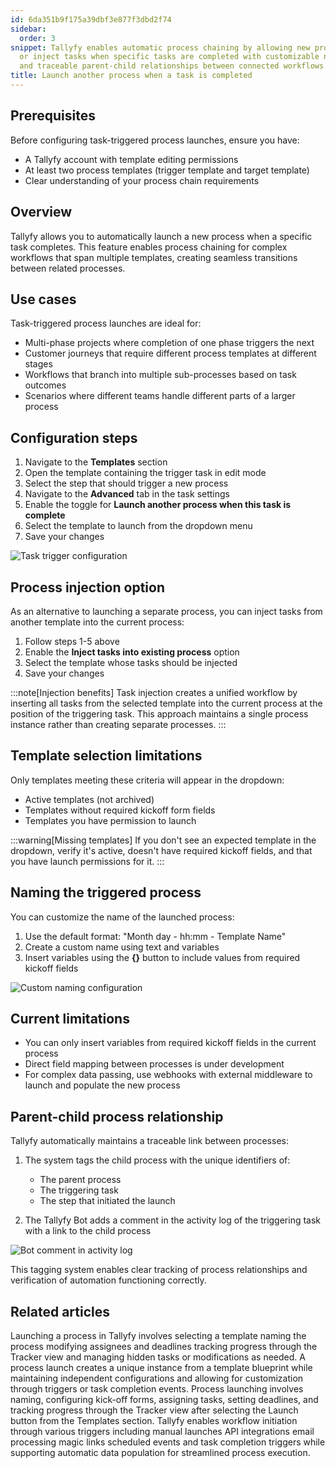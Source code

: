 ```yaml
---
id: 6da351b9f175a39dbf3e877f3dbd2f74
sidebar:
  order: 3
snippet: Tallyfy enables automatic process chaining by allowing new processes to launch
  or inject tasks when specific tasks are completed with customizable naming options
  and traceable parent-child relationships between connected workflows.
title: Launch another process when a task is completed
---
```


## Prerequisites

Before configuring task-triggered process launches, ensure you have:
- A Tallyfy account with template editing permissions
- At least two process templates (trigger template and target template)
- Clear understanding of your process chain requirements

## Overview

Tallyfy allows you to automatically launch a new process when a specific task completes. This feature enables process chaining for complex workflows that span multiple templates, creating seamless transitions between related processes.

## Use cases

Task-triggered process launches are ideal for:
- Multi-phase projects where completion of one phase triggers the next
- Customer journeys that require different process templates at different stages
- Workflows that branch into multiple sub-processes based on task outcomes
- Scenarios where different teams handle different parts of a larger process

## Configuration steps

1. Navigate to the **Templates** section
2. Open the template containing the trigger task in edit mode
3. Select the step that should trigger a new process
4. Navigate to the **Advanced** tab in the task settings
5. Enable the toggle for **Launch another process when this task is complete**
6. Select the template to launch from the dropdown menu
7. Save your changes

![Task trigger configuration](https://screenshots.tallyfy.com/tallyfy%2Fpro%2Fdesktop-light-launch-process-when-task-completed.png)

## Process injection option

As an alternative to launching a separate process, you can inject tasks from another template into the current process:

1. Follow steps 1-5 above
2. Enable the **Inject tasks into existing process** option
3. Select the template whose tasks should be injected
4. Save your changes

:::note[Injection benefits]
Task injection creates a unified workflow by inserting all tasks from the selected template into the current process at the position of the triggering task. This approach maintains a single process instance rather than creating separate processes.
:::

## Template selection limitations

Only templates meeting these criteria will appear in the dropdown:
* Active templates (not archived)
* Templates without required kickoff form fields
* Templates you have permission to launch

:::warning[Missing templates]
If you don't see an expected template in the dropdown, verify it's active, doesn't have required kickoff fields, and that you have launch permissions for it.
:::

## Naming the triggered process

You can customize the name of the launched process:

1. Use the default format: "Month day - hh:mm - Template Name"
2. Create a custom name using text and variables
3. Insert variables using the **{}** button to include values from required kickoff fields

![Custom naming configuration](https://screenshots.tallyfy.com/tallyfy%2Fpro%2Fdesktop-light-custom-naming-process.png)

## Current limitations

* You can only insert variables from required kickoff fields in the current process
* Direct field mapping between processes is under development
* For complex data passing, use webhooks with external middleware to launch and populate the new process

## Parent-child process relationship

Tallyfy automatically maintains a traceable link between processes:

1. The system tags the child process with the unique identifiers of:
   * The parent process
   * The triggering task
   * The step that initiated the launch

2. The Tallyfy Bot adds a comment in the activity log of the triggering task with a link to the child process

![Bot comment in activity log](https://screenshots.tallyfy.com/tallyfy/pro/desktop-light-show-bot-comment.png)

This tagging system enables clear tracking of process relationships and verification of automation functioning correctly.


## Related articles
<CardGrid>
<LinkTitleCard header="<b>Launching > Launch manually</b>" href="/products/pro/launching/how-can-i-launch-a-process-in-tallyfy/" > Launching a process in Tallyfy involves selecting a template naming the process modifying assignees and deadlines tracking progress through the Tracker view and managing hidden tasks or modifications as needed. </LinkTitleCard>
<LinkTitleCard header="<b>Pro > Launching</b>" href="/products/pro/launching/" > A process launch creates a unique instance from a template blueprint while maintaining independent configurations and allowing for customization through triggers or task completion events. </LinkTitleCard>
<LinkTitleCard header="<b>Tutorials > Launch a process</b>" href="/products/pro/tutorials/your-first-process/" > Process launching involves naming, configuring kick-off forms, assigning tasks, setting deadlines, and tracking progress through the Tracker view after selecting the Launch button from the Templates section. </LinkTitleCard>
<LinkTitleCard header="<b>Launching > Triggers</b>" href="/products/pro/launching/triggers/" > Tallyfy enables workflow initiation through various triggers including manual launches API integrations email processing magic links scheduled events and task completion triggers while supporting automatic data population for streamlined process execution. </LinkTitleCard>
</CardGrid>